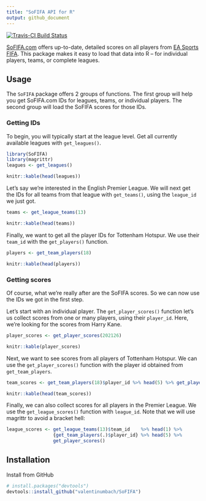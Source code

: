 ```yaml
---
title: "SoFIFA API for R"
output: github_document
---
```


[![Travis-CI Build Status](https://travis-ci.org/valentinumbach/SoFIFA.svg?branch=master)](https://travis-ci.org/valentinumbach/SoFIFA)

[SoFIFA.com](https://sofifa.com) offers up-to-date, detailed scores on all players 
from [EA Sports FIFA](https://www.easports.com/fifa). 
This package makes it easy to load that data into R -- for individual players, 
teams, or complete leagues.

## Usage

The `SoFIFA` package offers 2 groups of functions. The first group will help you
get SoFIFA.com IDs for leagues, teams, or individual players. The second group 
will load the SoFIFA scores for those IDs.

### Getting IDs

To begin, you will typically start at the league level. Get all currently
available leagues with `get_leagues()`.

```r
library(SoFIFA)
library(magrittr)
leagues <- get_leagues()
```

```r
knitr::kable(head(leagues))
```


Let's say we're interested in the English Premier League. We will next get the
IDs for all teams from that league with `get_teams()`, using the `league_id` we
just got.

```r
teams <- get_league_teams(13)
```

```r
knitr::kable(head(teams))
```

Finally, we want to get all the player IDs for Tottenham Hotspur. We use their
`team_id` with the `get_players()` function.

```r
players <- get_team_players(18)
```

```r
knitr::kable(head(players))
```

### Getting scores

Of course, what we're really after are the SoFIFA scores. So we can now use the
IDs we got in the first step.

Let's start with an individual player. The `get_player_scores()` function let's 
us collect scores from one or many players, using their `player_id`.
Here, we're looking for the scores from Harry Kane.

```r
player_scores <- get_player_scores(202126)
```

```r
knitr::kable(player_scores)
```

Next, we want to see scores from all players of Tottenham Hotspur. We can use
the `get_player_scores()` function with the player id obtained from `get_team_players`.

```r
team_scores <- get_team_players(18)$player_id %>% head(5) %>% get_player_scores()
```

```r
knitr::kable(head(team_scores))
```

Finally, we can also collect scores for all players in the Premier League. We
use the `get_league_scores()` function with `league_id`. Note that we will use
magrittr to avoid a bracket hell:

```r
league_scores <- get_league_teams(13)$team_id    %>% head(1) %>%
                 {get_team_players(.)$player_id} %>% head(5) %>%
                 get_player_scores()
```

## Installation

Install from GitHub

```r
# install.packages("devtools")
devtools::install_github("valentinumbach/SoFIFA")
```

